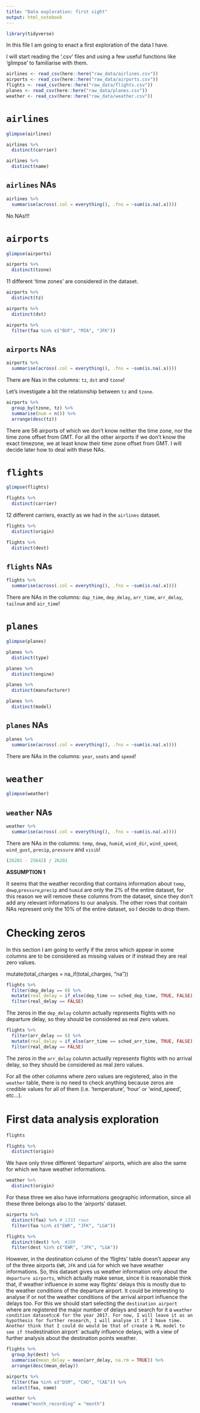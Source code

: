 ```yaml
---
title: "Data exploration: first sight"
output: html_notebook
---
```



```r
library(tidyverse)
```

In this file I am going to enact a first exploration of the data I have.

I will start reading the ‘.csv’ files and using a few useful functions like ‘glimpse’ to familiarise with them.


```r
airlines <- read_csv(here::here("raw_data/airlines.csv"))
airports <- read_csv(here::here("raw_data/airports.csv"))
flights <- read_csv(here::here("raw_data/flights.csv"))
planes <- read_csv(here::here("raw_data/planes.csv"))
weather <- read_csv(here::here("raw_data/weather.csv"))
```


# `airlines`

```r
glimpse(airlines)
```
```r
airlines %>% 
  distinct(carrier)
```


```r
airlines %>% 
  distinct(name)
```
 
## `airlines` NAs

```r
airlines %>% 
  summarise(across(.col = everything(), .fns = ~sum(is.na(.x))))
```
No NAs!!!

# `airports`


```r
glimpse(airports)
```
```r
airports %>% 
  distinct(tzone)
```

11 different 'time zones' are considered in the dataset.


```r
airports %>% 
  distinct(tz)
```

```r
airports %>% 
  distinct(dst)
```


```r
airports %>% 
  filter(faa %in% c("BUF", "MIA", "JFK"))
```

## `airports` NAs

```r
airports %>% 
  summarise(across(.col = everything(), .fns = ~sum(is.na(.x))))
```

There are Nas in the columns: `tz`, `dst` and `tzone`!

Let's investigate a bit the relationship between `tz` and `tzone`.

```r
airports %>% 
  group_by(tzone, tz) %>% 
  summarise(num = n()) %>% 
  arrange(desc(tz))
```

There are 56 airports of which we don't know neither the time zone, nor the time zone offset from GMT. For all the other airports if we don't know the exact timezone, we at least know their time zone offset from GMT. I will decide later how to deal with these NAs.


# `flights`


```r
glimpse(flights)
```



```r
flights %>% 
  distinct(carrier)
```

12 different carriers, exactly as we had in the `airlines` dataset.

```r
flights %>% 
  distinct(origin)
```


```r
flights %>% 
  distinct(dest)
```

## `flights` NAs

```r
flights %>% 
  summarise(across(.col = everything(), .fns = ~sum(is.na(.x))))
```

There are NAs in the columns: `dap_time`, `dep_delay`, `arr_time`, `arr_delay`, `tailnum` and `air_time`!

# `planes`


```r
glimpse(planes)
```

```r
planes %>% 
  distinct(type)
```

```r
planes %>% 
  distinct(engine)
```


```r
planes %>% 
  distinct(manufacturer)
```

```r
planes %>% 
  distinct(model)
```

## `planes` NAs

```r
planes %>% 
  summarise(across(.col = everything(), .fns = ~sum(is.na(.x))))
```
There are NAs in the columns: `year`, `seats` and `speed`!

# `weather`

```r
glimpse(weather)
```

## `weather` NAs

```r
weather %>% 
  summarise(across(.col = everything(), .fns = ~sum(is.na(.x))))
```


There are NAs in the columns: `temp`, `dewp`, `humid`, `wind_dir`, `wind_speed`, `wind_gust`, `precip`, `pressure` and `visib`!

```r
(26201 - 25642) / 26201
```
**ASSUMPTION 1**

It seems that the weather recording that contains information about `temp`, `dewp`,`pressure`,`precip` and `humid` are only the 2% of the entire dataset, for this reason we will remove these columns from the dataset, since they don't add any relevant informations to our analysis.
The other rows that contain NAs represent only the 10% of the entire dataset, so I decide to drop them.






# Checking zeros

In this section I am going to verify if the zeros which appear in some columns are to be considered as missing values or if instead they are real zero values.


mutate(total_charges = na_if(total_charges, "na")) 

```r
flights %>% 
  filter(dep_delay == 0) %>% 
  mutate(real_delay = if_else(dep_time == sched_dep_time, TRUE, FALSE)) %>% 
  filter(real_delay == FALSE)
```

The zeros in the `dep_delay` column actually represents flights with no departure delay, so they should be considered as real zero values.


```r
flights %>% 
  filter(arr_delay == 0) %>% 
  mutate(real_delay = if_else(arr_time == sched_arr_time, TRUE, FALSE)) %>% 
  filter(real_delay == FALSE)
```

The zeros in the `arr_delay` column actually represents flights with no arrival delay, so they should be considered as real zero values.

For all the other columns where zero values are registered, also in the `weather` table, there is no need to check anything because zeros are credible values for all of them (i.e. 'temperature', 'hour' or 'wind_speed', etc...).


# First data analysis exploration

```r
flights 
```



```r
flights %>% 
  distinct(origin)
```

We have only three different 'departure' airports, which are also the same for which we have weather informations.


```r
weather %>% 
  distinct(origin)
```

For these three we also have informations geographic information, since all these three belongs also to the 'airports' dataset.


```r
airports %>% 
  distinct(faa) %>% # 1333 rows
  filter(faa %in% c("EWR", "JFK", "LGA"))
```


```r
flights %>% 
  distinct(dest) %>%  #109
  filter(dest %in% c("EWR", "JFK", "LGA"))
```


However, in the destination column of the 'flights' table doesn't appear any of the three airports `EWR`, `JFK` and `LGA` for which we have weather informations. So, this dataset gives us weather information only about the `departure airports`, which actually make sense, since it is reasonable think that, if weather influence in some way flights' delays this is mostly due to the weather conditions of the departure airport. 
It could be interesting to analyse if or not the weather conditions of the arrival airport influence the delays too. For this we should start selecting the `destination airport` where are registered the major number of delays and search for it a `weather condition dataset○○6 for the year 2017. For now, I will leave it as an hypothesis for further research, I will analyse it if I have time.
Another think that I could do would be that of create a ML model to see if the`destination airport` actually influence delays, with a view of further analysis about the destination points weather.


```r
flights %>% 
  group_by(dest) %>% 
  summarise(mean_delay = mean(arr_delay, na.rm = TRUE)) %>% 
  arrange(desc(mean_delay))
```

```r
airports %>% 
  filter(faa %in% c("DSM", "CHO", "CAE")) %>% 
  select(faa, name)
```

```r
weather %>% 
  rename("month_recording" = "month")
```



























